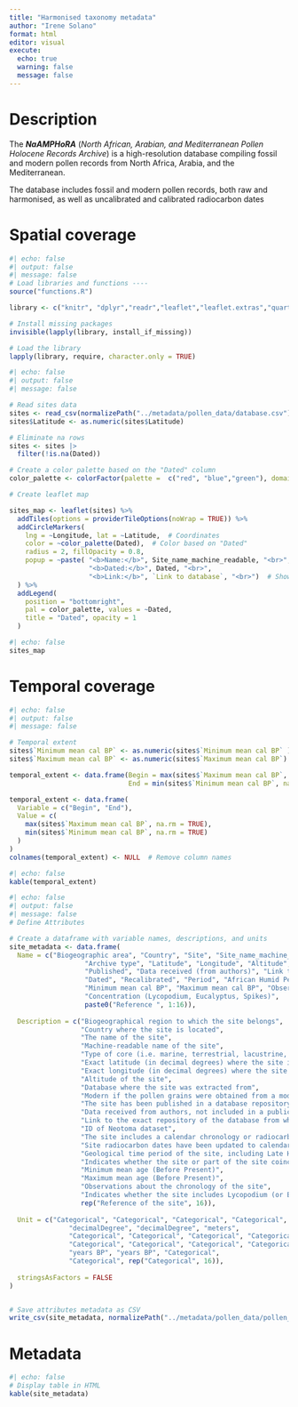 ```yaml
---
title: "Harmonised taxonomy metadata"
author: "Irene Solano"
format: html
editor: visual
execute:
  echo: true
  warning: false
  message: false
---
```


# Description

The ***NaAMPHoRA*** (*North African, Arabian, and Mediterranean Pollen Holocene Records Archive*) is a high-resolution database compiling fossil and modern pollen records from North Africa, Arabia, and the Mediterranean.

The database includes fossil and modern pollen records, both raw and harmonised, as well as uncalibrated and calibrated radiocarbon dates

# Spatial coverage

```r
#| echo: false
#| output: false
#| message: false
# Load libraries and functions ----
source("functions.R")

library <- c("knitr", "dplyr","readr","leaflet","leaflet.extras","quarto","htmlwidgets")

# Install missing packages
invisible(lapply(library, install_if_missing))

# Load the library
lapply(library, require, character.only = TRUE)

```

```r
#| echo: false
#| output: false
#| message: false

# Read sites data
sites <- read_csv(normalizePath("../metadata/pollen_data/database.csv"))
sites$Latitude <- as.numeric(sites$Latitude)

# Eliminate na rows
sites <- sites |>
  filter(!is.na(Dated))

# Create a color palette based on the "Dated" column
color_palette <- colorFactor(palette =  c("red", "blue","green"), domain = sites$Dated)

# Create leaflet map 

sites_map <- leaflet(sites) %>%
  addTiles(options = providerTileOptions(noWrap = TRUE)) %>%
  addCircleMarkers(
    lng = ~Longitude, lat = ~Latitude,  # Coordinates
    color = ~color_palette(Dated),  # Color based on "Dated"
    radius = 2, fillOpacity = 0.8,
    popup = ~paste( "<b>Name:</b>", Site_name_machine_readable, "<br>",
                    "<b>Dated:</b>", Dated, "<br>",
                    "<b>Link:</b>", `Link to database`, "<br>")  # Show name of site, date info and link
  ) %>%
  addLegend(
    position = "bottomright", 
    pal = color_palette, values = ~Dated, 
    title = "Dated", opacity = 1
  )

```

```r
#| echo: false
sites_map
```

# Temporal coverage

```r
#| echo: false
#| output: false
#| message: false

# Temporal extent
sites$`Minimum mean cal BP` <- as.numeric(sites$`Minimum mean cal BP` )
sites$`Maximum mean cal BP` <- as.numeric(sites$`Maximum mean cal BP`)

temporal_extent <- data.frame(Begin = max(sites$`Maximum mean cal BP`, na.rm = TRUE),
                              End = min(sites$`Minimum mean cal BP`, na.rm = TRUE))

temporal_extent <- data.frame(
  Variable = c("Begin", "End"),
  Value = c(
    max(sites$`Maximum mean cal BP`, na.rm = TRUE),
    min(sites$`Minimum mean cal BP`, na.rm = TRUE)
  )
)
colnames(temporal_extent) <- NULL  # Remove column names

```

```r
#| echo: false
kable(temporal_extent)

```

```r
#| echo: false
#| output: false
#| message: false
# Define Attributes

# Create a dataframe with variable names, descriptions, and units
site_metadata <- data.frame(
  Name = c("Biogeographic area", "Country", "Site", "Site_name_machine_readable", 
                   "Archive type", "Latitude", "Longitude", "Altitude", "Database", "Pollen", 
                   "Published", "Data received (from authors)", "Link to database", "dataset_id", 
                   "Dated", "Recalibrated", "Period", "African Humid Period", 
                   "Minimum mean cal BP", "Maximum mean cal BP", "Observations", 
                   "Concentration (Lycopodium, Eucalyptus, Spikes)", 
                   paste0("Reference ", 1:16)),
  
  Description = c("Biogeographical region to which the site belongs", 
                  "Country where the site is located", 
                  "The name of the site", 
                  "Machine-readable name of the site", 
                  "Type of core (i.e. marine, terrestrial, lacustrine, archaeological, etc.)", 
                  "Exact latitude (in decimal degrees) where the site is located", 
                  "Exact longitude (in decimal degrees) where the site is located", 
                  "Altitude of the site", 
                  "Database where the site was extracted from", 
                  "Modern if the pollen grains were obtained from a modern sediment or fossil if fossilized pollen grains are preserved in older sediments", 
                  "The site has been published in a database repository", 
                  "Data received from authors, not included in a publicly available database", 
                  "Link to the exact repository of the database from which the site was extracted", 
                  "ID of Neotoma dataset", 
                  "The site includes a calendar chronology or radiocarbon dates", 
                  "Site radiocarbon dates have been updated to calendar years", 
                  "Geological time period of the site, including Late Holocene (Meghalayan: 0 to 4.2 ka BP), Mid Holocene (Northgrippian: 4.2 to 8.2 ka BP), Early Holocene (Greenlandian: 8.2 to 11.7 ka BP), Pre-Holocene (11.7 to MA BP), Holocene (0 to 11.7 ka BP), and Holocene-Pre-Holocene (present to MA BP)", 
                  "Indicates whether the site or part of the site coincides with all or part of the African Humid Period (14.8 to 5 ka BP)", 
                  "Minimum mean age (Before Present)", 
                  "Maximum mean age (Before Present)", 
                  "Observations about the chronology of the site", 
                  "Indicates whether the site includes Lycopodium (or Eucalyptus) tablet counts for concentration calculation", 
                  rep("Reference of the site", 16)),
  
  Unit = c("Categorical", "Categorical", "Categorical", "Categorical", "Categorical", 
               "decimalDegree", "decimalDegree", "meters", 
               "Categorical", "Categorical", "Categorical", "Categorical", "Categorical", "Categorical", 
               "Categorical", "Categorical", "Categorical", "Categorical", 
               "years BP", "years BP", "Categorical", 
               "Categorical", rep("Categorical", 16)),
  
  stringsAsFactors = FALSE
)


# Save attributes metadata as CSV
write_csv(site_metadata, normalizePath("../metadata/pollen_data/pollen_metadata.csv"))

```

# Metadata

```r
#| echo: false
# Display table in HTML
kable(site_metadata)
```
